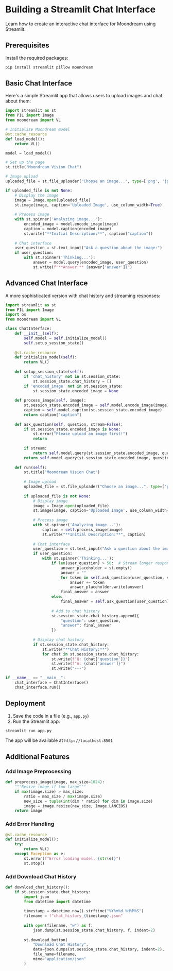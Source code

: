 # Building a Streamlit Chat Interface

Learn how to create an interactive chat interface for Moondream using Streamlit.

## Prerequisites

Install the required packages:

```bash
pip install streamlit pillow moondream
```

## Basic Chat Interface

Here's a simple Streamlit app that allows users to upload images and chat about them:

```python
import streamlit as st
from PIL import Image
from moondream import VL

# Initialize Moondream model
@st.cache_resource
def load_model():
    return VL()

model = load_model()

# Set up the page
st.title("Moondream Vision Chat")

# Image upload
uploaded_file = st.file_uploader("Choose an image...", type=['png', 'jpg', 'jpeg'])

if uploaded_file is not None:
    # Display the image
    image = Image.open(uploaded_file)
    st.image(image, caption='Uploaded Image', use_column_width=True)
    
    # Process image
    with st.spinner('Analyzing image...'):
        encoded_image = model.encode_image(image)
        caption = model.caption(encoded_image)
        st.write("**Initial Description:**", caption["caption"])
    
    # Chat interface
    user_question = st.text_input("Ask a question about the image:")
    if user_question:
        with st.spinner('Thinking...'):
            answer = model.query(encoded_image, user_question)
            st.write(f"**Answer:** {answer['answer']}")
```

## Advanced Chat Interface

A more sophisticated version with chat history and streaming responses:

```python
import streamlit as st
from PIL import Image
import os
from moondream import VL

class ChatInterface:
    def __init__(self):
        self.model = self.initialize_model()
        self.setup_session_state()
        
    @st.cache_resource
    def initialize_model(self):
        return VL()
    
    def setup_session_state(self):
        if 'chat_history' not in st.session_state:
            st.session_state.chat_history = []
        if 'encoded_image' not in st.session_state:
            st.session_state.encoded_image = None
    
    def process_image(self, image):
        st.session_state.encoded_image = self.model.encode_image(image)
        caption = self.model.caption(st.session_state.encoded_image)
        return caption["caption"]
    
    def ask_question(self, question, stream=False):
        if st.session_state.encoded_image is None:
            st.error("Please upload an image first!")
            return
        
        if stream:
            return self.model.query(st.session_state.encoded_image, question, stream=True)
        return self.model.query(st.session_state.encoded_image, question)
    
    def run(self):
        st.title("Moondream Vision Chat")
        
        # Image upload
        uploaded_file = st.file_uploader("Choose an image...", type=['png', 'jpg', 'jpeg'])
        
        if uploaded_file is not None:
            # Display image
            image = Image.open(uploaded_file)
            st.image(image, caption='Uploaded Image', use_column_width=True)
            
            # Process image
            with st.spinner('Analyzing image...'):
                caption = self.process_image(image)
                st.write("**Initial Description:**", caption)
            
            # Chat interface
            user_question = st.text_input("Ask a question about the image:")
            if user_question:
                with st.spinner('Thinking...'):
                    if len(user_question) > 50:  # Stream longer responses
                        answer_placeholder = st.empty()
                        answer = ""
                        for token in self.ask_question(user_question, stream=True)["answer"]:
                            answer += token
                            answer_placeholder.write(answer)
                        final_answer = answer
                    else:
                        final_answer = self.ask_question(user_question)["answer"]
                    
                    # Add to chat history
                    st.session_state.chat_history.append({
                        "question": user_question,
                        "answer": final_answer
                    })
            
            # Display chat history
            if st.session_state.chat_history:
                st.write("**Chat History:**")
                for chat in st.session_state.chat_history:
                    st.write(f"Q: {chat['question']}")
                    st.write(f"A: {chat['answer']}")
                    st.write("---")

if __name__ == "__main__":
    chat_interface = ChatInterface()
    chat_interface.run()
```

## Deployment

1. Save the code in a file (e.g., `app.py`)
2. Run the Streamlit app:
```bash
streamlit run app.py
```

The app will be available at `http://localhost:8501`

## Additional Features

### Add Image Preprocessing

```python
def preprocess_image(image, max_size=1024):
    """Resize image if too large"""
    if max(image.size) > max_size:
        ratio = max_size / max(image.size)
        new_size = tuple(int(dim * ratio) for dim in image.size)
        image = image.resize(new_size, Image.LANCZOS)
    return image
```

### Add Error Handling

```python
@st.cache_resource
def initialize_model():
    try:
        return VL()
    except Exception as e:
        st.error(f"Error loading model: {str(e)}")
        st.stop()
```

### Add Download Chat History

```python
def download_chat_history():
    if st.session_state.chat_history:
        import json
        from datetime import datetime
        
        timestamp = datetime.now().strftime("%Y%m%d_%H%M%S")
        filename = f"chat_history_{timestamp}.json"
        
        with open(filename, "w") as f:
            json.dump(st.session_state.chat_history, f, indent=2)
        
        st.download_button(
            "Download Chat History",
            data=json.dumps(st.session_state.chat_history, indent=2),
            file_name=filename,
            mime="application/json"
        )
``` 